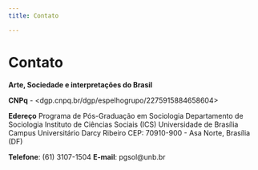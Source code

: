 ```yaml
---
title: Contato

---
```


# Contato

**Arte, Sociedade e interpretações do Brasil**

**CNPq** - <dgp.cnpq.br/dgp/espelhogrupo/2275915884658604>

**Edereço** 
Programa de Pós-Graduação em Sociologia
Departamento de Sociologia
Instituto de Ciências Sociais (ICS)
Universidade de Brasília
Campus Universitário Darcy Ribeiro
CEP: 70910-900 - Asa Norte, Brasília (DF)

**Telefone**: (61) 3107-1504
**E-mail**: pgsol@unb.br